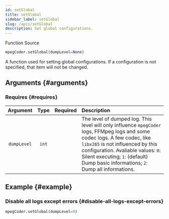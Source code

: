 ```yaml
---
id: setGlobal
title: setGlobal
sidebar_label: setGlobal
slug: /apis/setGlobal
description: Set global configurations.
---
```




<p>
  <InlineIcon icon={mdiFunctionVariant}/> Function
  <Splitter />
  <SourceURL url="MpegPyd.h#L131">
    <InlineIcon icon={octFileCode16}/> Source
  </SourceURL>
</p>

```python
mpegCoder.setGlobal(dumpLevel=None)
```

A function used for setting global configurations. If a configuration is not specified, that item will not be changed.

## Arguments {#arguments}

### Requires {#requires}

|  Argument   |  Type  |  Required  |  <div className="center">Description</div>  |
| :---------: | :----: | :--------: | :----------------------------- |
| `dumpLevel` | `int`  | | The level of dumped log. This level will only influence `mpegCoder` logs, FFMpeg logs and some codec logs. A few codec, like `libx265` is not influenced by this configuration. Avaliable values: `0`: Silent executing; `1`: (default) Dump basic informations; `2`: Dump all informations. |

## Example {#example}

### Disable all logs except errors {#disable-all-logs-except-errors}

```python
mpegCoder.setGlobal(dumpLevel=0)
```
